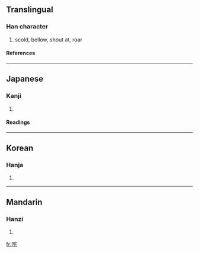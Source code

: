 {{see|吒}}

==Translingual==
===Han character===
{{Han char|rn=30|rad=口|as=06|sn=9|four=|canj=口十竹心 (RJHP)}}
# scold, bellow, shout at, roar
====References====
{{Han ref|kx=0186.060|dkj=03533|dj=0405.280|hdz=10623.020|uh=54A4|ud=21668}}
----
==Japanese==
===Kanji===
{{ja-kanji|grade=|rs=口06}}
# {{defn|Japanese}} 
====Readings====
{{ja-readings|on=[[た]] (ta), [[と]] (to)|kun=[[しかる]] (shikaru)}}
----
==Korean==
===Hanja===
{{ko-hanja|hangeul=타|rv=ta|mr=t'a}}
# {{defn|Korean}}
----
==Mandarin==
===Hanzi===
{{cmn-hanzi|tra=吒|pin=[[zhà]] ([[zha4]])|wg=cha<sup>4</sup>}}
# {{defn|Mandarin}}

[[fr:咤]]